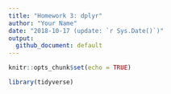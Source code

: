 ```yaml
---
title: "Homework 3: dplyr"
author: "Your Name"
date: "2018-10-17 (update: `r Sys.Date()`)"
output: 
  github_document: default
---
```


```r
knitr::opts_chunk$set(echo = TRUE)
```

```r
library(tidyverse)
```


